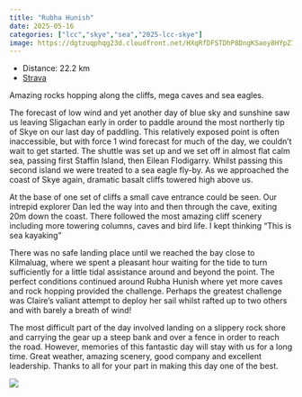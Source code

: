 ---
title: "Rubha Hunish"
date: 2025-05-16
categories: ["lcc","skye","sea","2025-lcc-skye"]
image: https://dgtzuqphqg23d.cloudfront.net/HXqRfDFSTDhP8DngKSaoy8HYpZ7VQk19j_jc3FYh3mA-768x576.jpg
---

- Distance: 22.2 km
- [Strava](https://www.strava.com/activities/14499069350)

Amazing rocks hopping along the cliffs,  mega caves and sea eagles.

The forecast of low wind and yet another day of blue sky and sunshine saw us leaving Sligachan early in order to paddle around the most northerly tip of Skye on our last day of paddling. This relatively exposed point is often inaccessible, but with force 1 wind forecast for much of the day, we couldn’t wait to get started. The shuttle was set up and we set off in almost flat calm sea, passing first Staffin Island, then Eilean Flodigarry. Whilst passing this second island we were treated to a sea eagle fly-by. As we approached the coast of Skye again, dramatic basalt cliffs towered high above us.

At the base of one set of cliffs a small cave entrance could be seen. Our intrepid explorer Dan led the way into and then through the cave, exiting 20m down the coast. There followed the most amazing cliff scenery including more towering columns, caves and bird life. I kept thinking "This is sea kayaking"

There was no safe landing place until we reached the bay close to Kilmaluag, where we spent a pleasant hour waiting for the tide to turn sufficiently for a little tidal assistance around and beyond the point. The perfect conditions continued around Rubha Hunish where yet more caves and rock hopping provided the challenge. Perhaps the greatest challenge was Claire’s valiant attempt to deploy her sail whilst rafted up to two others and with barely a breath of wind!

The most difficult part of the day involved landing on a slippery rock shore and carrying the gear up a steep bank and over a fence in order to reach the road. However, memories of this fantastic day will stay with us for a long time. Great weather, amazing scenery, good company and excellent leadership. Thanks to all for your part in making this day one of the best.

![](https://dgtzuqphqg23d.cloudfront.net/HXqRfDFSTDhP8DngKSaoy8HYpZ7VQk19j_jc3FYh3mA-768x576.jpg)



